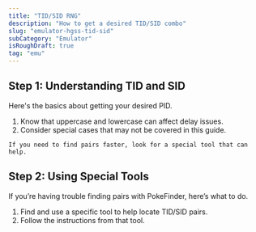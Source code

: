 ```yaml
---
title: "TID/SID RNG"
description: "How to get a desired TID/SID combo"
slug: "emulator-hgss-tid-sid"
subCategory: "Emulator"
isRoughDraft: true
tag: "emu"
---
```


## Step 1: Understanding TID and SID

Here's the basics about getting your desired PID.

1. Know that uppercase and lowercase can affect delay issues.
2. Consider special cases that may not be covered in this guide.

```
If you need to find pairs faster, look for a special tool that can help.
```

## Step 2: Using Special Tools

If you’re having trouble finding pairs with PokeFinder, here’s what to do.

1. Find and use a specific tool to help locate TID/SID pairs.
2. Follow the instructions from that tool.
